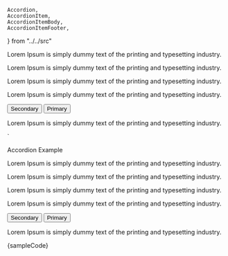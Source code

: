 	Accordion,
	AccordionItem,
	AccordionItemBody,
	AccordionItemFooter,
} from "../../src"

<Accordion>
   <AccordionItem title="Accordion 1">
    <AccordionItemBody>
     <p>
      Lorem Ipsum is simply dummy text of the printing and typesetting
      industry.
     </p>
    </AccordionItemBody>
      </AccordionItem>
      <AccordionItem
       title="Accordion 2"
      >
       <AccordionItemBody>
        <p>
         Lorem Ipsum is simply dummy text of the printing and typesetting
         industry.
        </p>
       </AccordionItemBody>
      </AccordionItem>
   <AccordionItem title="Accordion with desscription" description="Lorem Ipsum is simply dummy text">
    <AccordionItemBody>
     <p>
      Lorem Ipsum is simply dummy text of the printing and typesetting
      industry.
     </p>
    </AccordionItemBody>
      </AccordionItem>
   <AccordionItem title="Accordion with Footer" >
    <AccordionItemBody>
     <p>
      Lorem Ipsum is simply dummy text of the printing and typesetting
      industry.
     </p>
    </AccordionItemBody>
    <AccordionItemFooter>
     <Button color="black" appearance="secondary">
      Secondary
     </Button>
     <Button color="blue" appearance="primary">
      Primary
     </Button>
    </AccordionItemFooter>
      </AccordionItem>
      <AccordionItem
       title="Disabled Accordion"
       isDisabled={true}
      >
       <AccordionItemBody>
        <p>
         Lorem Ipsum is simply dummy text of the printing and typesetting
         industry.
        </p>
       </AccordionItemBody>
      </AccordionItem>
     </Accordion>
`

<Section contained={true} style={{ paddingTop: 30 }}>
	<p>Accordion Example</p>
	<Preview wrapper={true}>
		<Accordion>
			<AccordionItem title="Accordion 1">
				<AccordionItemBody>
					<p>
						Lorem Ipsum is simply dummy text of the printing and typesetting
						industry.
					</p>
				</AccordionItemBody>
    		</AccordionItem>
    		<AccordionItem
    			title="Accordion 2"
    		>
    			<AccordionItemBody>
    				<p>
    					Lorem Ipsum is simply dummy text of the printing and typesetting
    					industry.
    				</p>
    			</AccordionItemBody>
    		</AccordionItem>
			<AccordionItem title="Accordion with desscription" description="Lorem Ipsum is simply dummy text">
				<AccordionItemBody>
					<p>
						Lorem Ipsum is simply dummy text of the printing and typesetting
						industry.
					</p>
				</AccordionItemBody>
    		</AccordionItem>
			<AccordionItem title="Accordion with Footer" >
				<AccordionItemBody>
					<p>
						Lorem Ipsum is simply dummy text of the printing and typesetting
						industry.
					</p>
				</AccordionItemBody>
				<AccordionItemFooter>
					<Button color="black" appearance="secondary">
						Secondary
					</Button>
					<Button color="blue" appearance="primary">
						Primary
					</Button>
				</AccordionItemFooter>
    		</AccordionItem>
    		<AccordionItem
    			title="Disabled Accordion"
    			isDisabled={true}
    		>
    			<AccordionItemBody>
    				<p>
    					Lorem Ipsum is simply dummy text of the printing and typesetting
    					industry.
    				</p>
    			</AccordionItemBody>
    		</AccordionItem>
    	</Accordion>
    </Preview>
    <Snippet language="js">{sampleCode}</Snippet>

</Section>

<Section style={{ paddingTop: 0 }}>
	<Switcher>
		<div label="Types" value="types">
			<Types />
		</div>
		<div label="States" value="states">
			<States />
		</div>
		<div label="Size" value="size">
			<Size />
		</div>
	</Switcher>
</Section>
